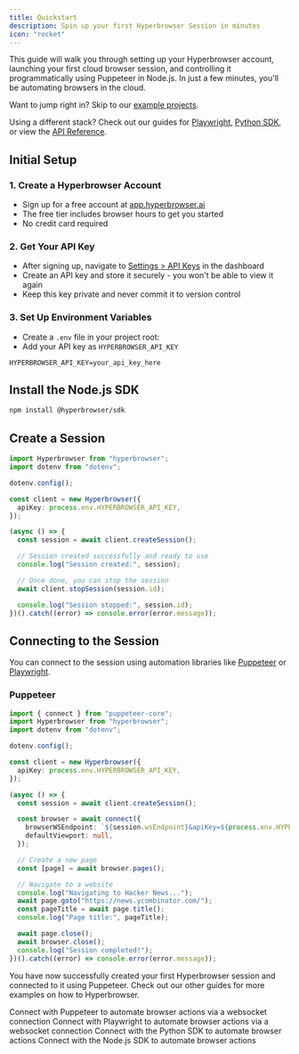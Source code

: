 ```yaml
---
title: Quickstart
description: Spin up your first Hyperbrowser Session in minutes
icon: "rocket"
---
```


This guide will walk you through setting up your Hyperbrowser account, launching your first cloud browser session, and controlling it programmatically using Puppeteer in Node.js. In just a few minutes, you'll be automating browsers in the cloud.

Want to jump right in? Skip to our [example projects](#example-projects).

Using a different stack? Check out our guides for [Playwright](/guides/connect-with-playwright), [Python SDK](/sdks/python), or view the [API Reference](/api-reference).

## Initial Setup

### 1. Create a Hyperbrowser Account

- Sign up for a free account at [app.hyperbrowser.ai](https://app.hyperbrowser.ai)
- The free tier includes browser hours to get you started
- No credit card required

### 2. Get Your API Key

- After signing up, navigate to <a href="/settings?tab=api-keys">Settings > API Keys</a> in the dashboard
- Create an API key and store it securely - you won't be able to view it again
- Keep this key private and never commit it to version control

### 3. Set Up Environment Variables

- Create a `.env` file in your project root:
- Add your API key as `HYPERBROWSER_API_KEY`

```
HYPERBROWSER_API_KEY=your_api_key_here
```

## Install the Node.js SDK

```bash
npm install @hyperbrowser/sdk
```

## Create a Session

```typescript
import Hyperbrowser from "hyperbrowser";
import dotenv from "dotenv";

dotenv.config();

const client = new Hyperbrowser({
  apiKey: process.env.HYPERBROWSER_API_KEY,
});

(async () => {
  const session = await client.createSession();

  // Session created successfully and ready to use
  console.log("Session created:", session);

  // Once done, you can stop the session
  await client.stopSession(session.id);

  console.log("Session stopped:", session.id);
})().catch((error) => console.error(error.message));
```

## Connecting to the Session

You can connect to the session using automation libraries like [Puppeteer](https://pptr.dev/) or [Playwright](https://playwright.dev/).

### Puppeteer

```typescript
import { connect } from "puppeteer-core";
import Hyperbrowser from "hyperbrowser";
import dotenv from "dotenv";

dotenv.config();

const client = new Hyperbrowser({
  apiKey: process.env.HYPERBROWSER_API_KEY,
});

(async () => {
  const session = await client.createSession();

  const browser = await connect({
    browserWSEndpoint: `${session.wsEndpoint}&apiKey=${process.env.HYPERBROWSER_API_KEY}`,
    defaultViewport: null,
  });

  // Create a new page
  const [page] = await browser.pages();

  // Navigate to a website
  console.log("Navigating to Hacker News...");
  await page.goto("https://news.ycombinator.com/");
  const pageTitle = await page.title();
  console.log("Page title:", pageTitle);

  await page.close();
  await browser.close();
  console.log("Session completed!");
})().catch((error) => console.error(error.message));
```

You have now successfully created your first Hyperbrowser session and connected to it using Puppeteer.
Check out our other guides for more examples on how to Hyperbrowser.

<CardGroup col={2}>
  <Card
    horizontal
    icon="code"
    title="Puppeteer"
    href="/guides/connect-with-puppeteer"
  >
    Connect with Puppeteer to automate browser actions via a websocket
    connection
  </Card>
  <Card
    horizontal
    icon="code"
    title="Playwright"
    href="/guides/connect-with-playwright"
  >
    Connect with Playwright to automate browser actions via a websocket
    connection
  </Card>
  <Card horizontal icon="python" title="Python SDK" href="/sdks/python">
    Connect with the Python SDK to automate browser actions
  </Card>
  <Card horizontal icon="node" title="Node SDK" href="/sdks/node">
    Connect with the Node.js SDK to automate browser actions
  </Card>
</CardGroup>
